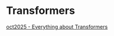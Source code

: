 # Transformers

[oct2025 - Everything about Transformers](https://www.krupadave.com/articles/everything-about-transformers)

